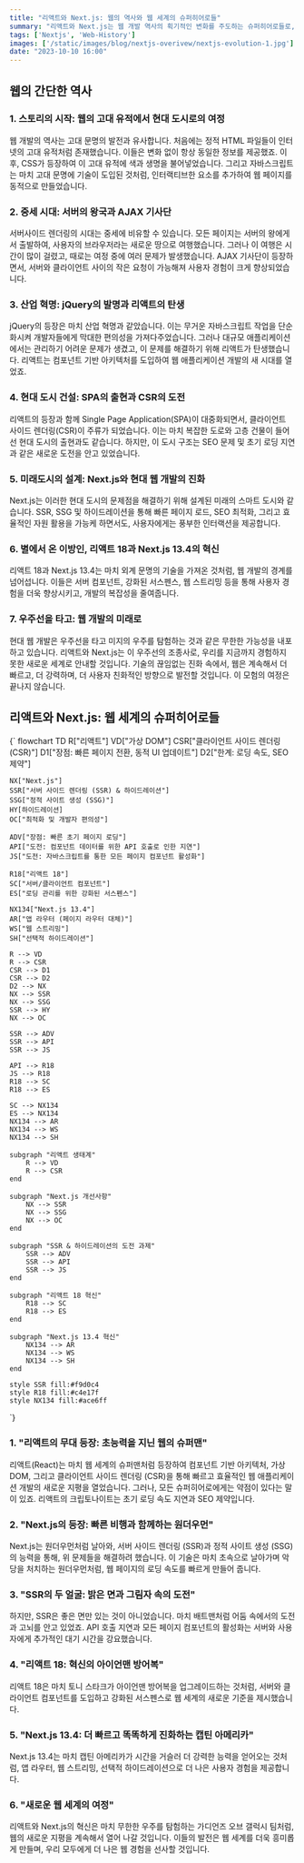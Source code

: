 ```yaml
---
title: "리액트와 Next.js: 웹의 역사와 웹 세계의 슈퍼히어로들"
summary: "리액트와 Next.js는 웹 개발 역사의 획기적인 변화를 주도하는 슈퍼히어로들로, 고대의 단순한 구조에서 시작하여 현대의 복잡한 도시 구조를 탐험하고, 미래의 미지의 가능성으로 우리를 안내합니다."
tags: ['Nextjs', 'Web-History']
images: ['/static/images/blog/nextjs-overivew/nextjs-evolution-1.jpg']
date: "2023-10-10 16:00"
---
```


<TOCInline toc={props.toc} asDisclosure />


## 웹의 간단한 역사
### 1. 스토리의 시작: 웹의 고대 유적에서 현대 도시로의 여정

웹 개발의 역사는 고대 문명의 발전과 유사합니다. 처음에는 정적 HTML 파일들이 인터넷의 고대 유적처럼 존재했습니다. 이들은 변화 없이 항상 동일한 정보를 제공했죠. 이후, CSS가 등장하여 이 고대 유적에 색과 생명을 불어넣었습니다. 그리고 자바스크립트는 마치 고대 문명에 기술이 도입된 것처럼, 인터랙티브한 요소를 추가하여 웹 페이지를 동적으로 만들었습니다.

### 2. 중세 시대: 서버의 왕국과 AJAX 기사단

서버사이드 렌더링의 시대는 중세에 비유할 수 있습니다. 모든 페이지는 서버의 왕에게서 출발하여, 사용자의 브라우저라는 새로운 땅으로 여행했습니다. 그러나 이 여행은 시간이 많이 걸렸고, 때로는 여정 중에 여러 문제가 발생했습니다. AJAX 기사단이 등장하면서, 서버와 클라이언트 사이의 작은 요청이 가능해져 사용자 경험이 크게 향상되었습니다.

### 3. 산업 혁명: jQuery의 발명과 리액트의 탄생

jQuery의 등장은 마치 산업 혁명과 같았습니다. 이는 무거운 자바스크립트 작업을 단순화시켜 개발자들에게 막대한 편의성을 가져다주었습니다. 그러나 대규모 애플리케이션에서는 관리하기 어려운 문제가 생겼고, 이 문제를 해결하기 위해 리액트가 탄생했습니다. 리액트는 컴포넌트 기반 아키텍처를 도입하여 웹 애플리케이션 개발의 새 시대를 열었죠.

### 4. 현대 도시 건설: SPA의 출현과 CSR의 도전

리액트의 등장과 함께 Single Page Application(SPA)이 대중화되면서, 클라이언트 사이드 렌더링(CSR)이 주류가 되었습니다. 이는 마치 복잡한 도로와 고층 건물이 들어선 현대 도시의 출현과도 같습니다. 하지만, 이 도시 구조는 SEO 문제 및 초기 로딩 지연과 같은 새로운 도전을 안고 있었습니다.

### 5. 미래도시의 설계: Next.js와 현대 웹 개발의 진화

Next.js는 이러한 현대 도시의 문제점을 해결하기 위해 설계된 미래의 스마트 도시와 같습니다. SSR, SSG 및 하이드레이션을 통해 빠른 페이지 로드, SEO 최적화, 그리고 효율적인 자원 활용을 가능케 하면서도, 사용자에게는 풍부한 인터랙션을 제공합니다.

### 6. 별에서 온 이방인, 리액트 18과 Next.js 13.4의 혁신

리액트 18과 Next.js 13.4는 마치 외계 문명의 기술을 가져온 것처럼, 웹 개발의 경계를 넘어섭니다. 이들은 서버 컴포넌트, 강화된 서스펜스, 웹 스트리밍 등을 통해 사용자 경험을 더욱 향상시키고, 개발의 복잡성을 줄여줍니다.

### 7. 우주선을 타고: 웹 개발의 미래로

현대 웹 개발은 우주선을 타고 미지의 우주를 탐험하는 것과 같은 무한한 가능성을 내포하고 있습니다. 리액트와 Next.js는 이 우주선의 조종사로, 우리를 지금까지 경험하지 못한 새로운 세계로 안내할 것입니다. 기술의 끊임없는 진화 속에서, 웹은 계속해서 더 빠르고, 더 강력하며, 더 사용자 친화적인 방향으로 발전할 것입니다. 이 모험의 여정은 끝나지 않습니다.



## 리액트와 Next.js: 웹 세계의 슈퍼히어로들



<MermaidChart>
{`
flowchart TD
    R["리액트"]
    VD["가상 DOM"]
    CSR["클라이언트 사이드 렌더링 (CSR)"]
    D1["장점: 빠른 페이지 전환, 동적 UI 업데이트"]
    D2["한계: 로딩 속도, SEO 제약"]

    NX["Next.js"]
    SSR["서버 사이드 렌더링 (SSR) & 하이드레이션"]
    SSG["정적 사이트 생성 (SSG)"]
    HY[하이드레이션]
    OC["최적화 및 개발자 편의성"]

    ADV["장점: 빠른 초기 페이지 로딩"]
    API["도전: 컴포넌트 데이터를 위한 API 호출로 인한 지연"]
    JS["도전: 자바스크립트를 통한 모든 페이지 컴포넌트 활성화"]

    R18["리액트 18"]
    SC["서버/클라이언트 컴포넌트"]
    ES["로딩 관리를 위한 강화된 서스펜스"]

    NX134["Next.js 13.4"]
    AR["앱 라우터 (페이지 라우터 대체)"]
    WS["웹 스트리밍"]
    SH["선택적 하이드레이션"]

    R --> VD
    R --> CSR
    CSR --> D1
    CSR --> D2
    D2 --> NX
    NX --> SSR
    NX --> SSG
    SSR --> HY
    NX --> OC

    SSR --> ADV
    SSR --> API
    SSR --> JS

    API --> R18
    JS --> R18
    R18 --> SC
    R18 --> ES

    SC --> NX134
    ES --> NX134
    NX134 --> AR
    NX134 --> WS
    NX134 --> SH

    subgraph "리액트 생태계"
        R --> VD
        R --> CSR
    end

    subgraph "Next.js 개선사항"
        NX --> SSR
        NX --> SSG
        NX --> OC
    end

    subgraph "SSR & 하이드레이션의 도전 과제"
        SSR --> ADV
        SSR --> API
        SSR --> JS
    end

    subgraph "리액트 18 혁신"
        R18 --> SC
        R18 --> ES
    end

    subgraph "Next.js 13.4 혁신"
        NX134 --> AR
        NX134 --> WS
        NX134 --> SH
    end

    style SSR fill:#f9d0c4
    style R18 fill:#c4e17f
    style NX134 fill:#ace6ff
`}
</MermaidChart>


### 1. "리액트의 무대 등장: 초능력을 지닌 웹의 슈퍼맨"

리액트(React)는 마치 웹 세계의 슈퍼맨처럼 등장하여 컴포넌트 기반 아키텍처, 가상 DOM, 그리고 클라이언트 사이드 렌더링 (CSR)을 통해 빠르고 효율적인 웹 애플리케이션 개발의 새로운 지평을 열었습니다. 그러나, 모든 슈퍼히어로에게는 약점이 있다는 말이 있죠. 리액트의 크립토나이트는 초기 로딩 속도 지연과 SEO 제약입니다.

### 2. "Next.js의 등장: 빠른 비행과 함께하는 원더우먼"

Next.js는 원더우먼처럼 날아와, 서버 사이드 렌더링 (SSR)과 정적 사이트 생성 (SSG)의 능력을 통해, 위 문제들을 해결하려 했습니다. 이 기술은 마치 초속으로 날아가며 악당을 처치하는 원더우먼처럼, 웹 페이지의 로딩 속도를 빠르게 만들어 줍니다.

### 3. "SSR의 두 얼굴: 밝은 면과 그림자 속의 도전"

하지만, SSR은 좋은 면만 있는 것이 아니었습니다. 마치 배트맨처럼 어둠 속에서의 도전과 고뇌를 안고 있었죠. API 호출 지연과 모든 페이지 컴포넌트의 활성화는 서버와 사용자에게 추가적인 대기 시간을 강요했습니다.

### 4. "리액트 18: 혁신의 아이언맨 방어복"

리액트 18은 마치 토니 스타크가 아이언맨 방어복을 업그레이드하는 것처럼, 서버와 클라이언트 컴포넌트를 도입하고 강화된 서스펜스로 웹 세계의 새로운 기준을 제시했습니다.

### 5. "Next.js 13.4: 더 빠르고 똑똑하게 진화하는 캡틴 아메리카"

Next.js 13.4는 마치 캡틴 아메리카가 시간을 거슬러 더 강력한 능력을 얻어오는 것처럼, 앱 라우터, 웹 스트리밍, 선택적 하이드레이션으로 더 나은 사용자 경험을 제공합니다.

### 6. "새로운 웹 세계의 여정"

리액트와 Next.js의 혁신은 마치 무한한 우주를 탐험하는 가디언즈 오브 갤럭시 팀처럼, 웹의 새로운 지평을 계속해서 열어 나갈 것입니다. 이들의 발전은 웹 세계를 더욱 흥미롭게 만들며, 우리 모두에게 더 나은 웹 경험을 선사할 것입니다.